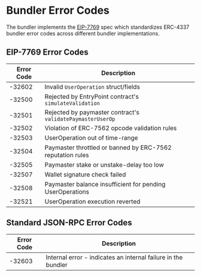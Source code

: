 # Bundler Error Codes

The bundler implements the [EIP-7769](https://eips.ethereum.org/EIPS/eip-7769) spec which standardizes ERC-4337 bundler error codes across different bundler implementations.

## EIP-7769 Error Codes

| Error Code | Description |
|------------|-------------|
| -32602 | Invalid `UserOperation` struct/fields |
| -32500 | Rejected by EntryPoint contract's `simulateValidation` |
| -32501 | Rejected by paymaster contract's `validatePaymasterUserOp` |
| -32502 | Violation of ERC-7562 opcode validation rules |
| -32503 | UserOperation out of time-range |
| -32504 | Paymaster throttled or banned by ERC-7562 reputation rules |
| -32505 | Paymaster stake or unstake-delay too low |
| -32507 | Wallet signature check failed |
| -32508 | Paymaster balance insufficient for pending UserOperations |
| -32521 | UserOperation execution reverted |

## Standard JSON-RPC Error Codes

| Error Code | Description |
|------------|-------------|
| -32603 | Internal error - indicates an internal failure in the bundler |

